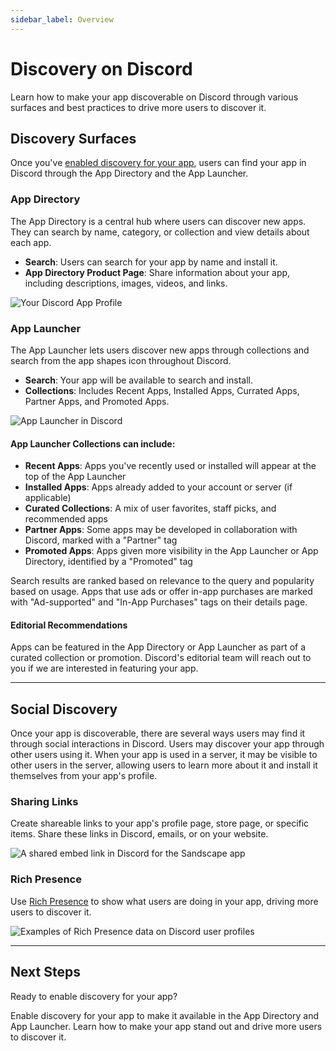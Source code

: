 ```yaml
---
sidebar_label: Overview
---
```


# Discovery on Discord

Learn how to make your app discoverable on Discord through various surfaces and best practices to drive more users to discover it.

## Discovery Surfaces

Once you've [enabled discovery for your app](#DOCS_DISCOVERY_ENABLING_DISCOVERY), users can find your app in Discord through the App Directory and the App Launcher.

### App Directory 

The App Directory is a central hub where users can discover new apps. They can search by name, category, or collection and view details about each app.

- **Search**: Users can search for your app by name and install it.
- **App Directory Product Page**: Share information about your app, including descriptions, images, videos, and links.

![Your Discord App Profile](discovery-app-directory-product-page.png)

### App Launcher

The App Launcher lets users discover new apps through collections and search from the app shapes icon <Icon icon="AppsIcon" /> throughout Discord.

- **Search**: Your app will be available to search and install.
- **Collections**: Includes Recent Apps, Installed Apps, Currated Apps, Partner Apps, and Promoted Apps.

![App Launcher in Discord](discovery-app-launcher.png)

#### App Launcher Collections can include: 
- **Recent Apps**: Apps you've recently used or installed will appear at the top of the App Launcher
- **Installed Apps**: Apps already added to your account or server (if applicable)
- **Curated Collections**: A mix of user favorites, staff picks, and recommended apps
- **Partner Apps**: Some apps may be developed in collaboration with Discord, marked with a "Partner" tag
- **Promoted Apps**: Apps given more visibility in the App Launcher or App Directory, identified by a "Promoted" tag

Search results are ranked based on relevance to the query and popularity based on usage. Apps that use ads or offer in-app purchases are marked with "Ad-supported" and "In-App Purchases" tags on their details page.  

#### Editorial Recommendations

Apps can be featured in the App Directory or App Launcher as part of a curated collection or promotion. Discord's editorial team will reach out to you if we are interested in featuring your app.

---

## Social Discovery

Once your app is discoverable, there are several ways users may find it through social interactions in Discord. Users may discover your app through other users using it. When your app is used in a server, it may be visible to other users in the server, allowing users to learn more about it and install it themselves from your app's profile.

### Sharing Links

Create shareable links to your app's profile page, store page, or specific items. Share these links in Discord, emails, or on your website.

![A shared embed link in Discord for the Sandscape app](discovery-sharing-links.png)

### Rich Presence
Use [Rich Presence](#DOCS_RICH_PRESENCE_OVERVIEW) to show what users are doing in your app, driving more users to discover it.

![Examples of Rich Presence data on Discord user profiles](rich-presence-examples.png)

---

## Next Steps

Ready to enable discovery for your app? 

<Container>
  <Card title="Enabling Discovery" link="#DOCS_DISCOVERY_ENABLING_DISCOVERY" icon="GlobeEarthIcon">
    Enable discovery for your app to make it available in the App Directory and App Launcher.
  </Card>
  <Card title="Discovery Best Practices" link="#DOCS_DISCOVERY_BEST_PRACTICES" icon="BookCheckIcon">
    Learn how to make your app stand out and drive more users to discover it.
  </Card>
</Container>